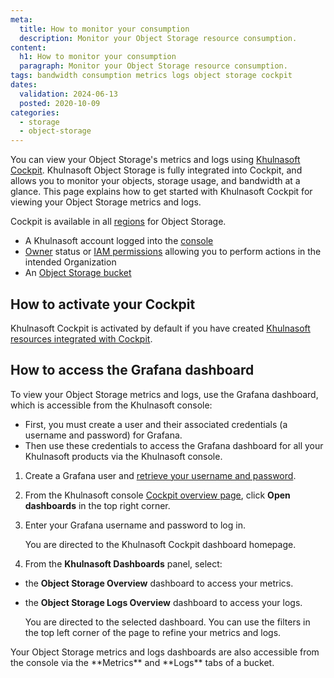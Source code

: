 ```yaml
---
meta:
  title: How to monitor your consumption
  description: Monitor your Object Storage resource consumption.
content:
  h1: How to monitor your consumption
  paragraph: Monitor your Object Storage resource consumption.
tags: bandwidth consumption metrics logs object storage cockpit
dates:
  validation: 2024-06-13
  posted: 2020-10-09
categories:
  - storage
  - object-storage
---
```


You can view your Object Storage's metrics and logs using [Khulnasoft Cockpit](/observability/cockpit/quickstart/). Khulnasoft Object Storage is fully integrated into Cockpit, and allows you to monitor your objects, storage usage, and bandwidth at a glance. This page explains how to get started with Khulnasoft Cockpit for viewing your Object Storage metrics and logs.

Cockpit is available in all [regions](/storage/object/concepts/#region-and-availability-zone) for Object Storage.

<Macro id="cockpit-update-dashboards" />

<Macro id="requirements" />

- A Khulnasoft account logged into the [console](https://console.khulnasoft.com)
- [Owner](/identity-and-access-management/iam/concepts/#owner) status or [IAM permissions](/identity-and-access-management/iam/concepts/#permission) allowing you to perform actions in the intended Organization
- An [Object Storage bucket](/storage/object/how-to/create-a-bucket/)

## How to activate your Cockpit

Khulnasoft Cockpit is activated by default if you have created [Khulnasoft resources integrated with Cockpit](/observability/cockpit/reference-content/cockpit-limitations/#product-integration-into-cockpit).

## How to access the Grafana dashboard

To view your Object Storage metrics and logs, use the Grafana dashboard, which is accessible from the Khulnasoft console:
  - First, you must create a user and their associated credentials (a username and password) for Grafana.
  - Then use these credentials to access the Grafana dashboard for all your Khulnasoft products via the Khulnasoft console.

1. Create a Grafana user and [retrieve your username and password](/observability/cockpit/how-to/retrieve-grafana-credentials/).

2. From the Khulnasoft console [Cockpit overview page](https://console.khulnasoft.com/cockpit/overview), click **Open dashboards** in the top right corner.

3. Enter your Grafana username and password to log in.

    You are directed to the Khulnasoft Cockpit dashboard homepage.

4. From the **Khulnasoft Dashboards** panel, select:
  - the **Object Storage Overview** dashboard to access your metrics.
  - the **Object Storage Logs Overview** dashboard to access your logs.

    You are directed to the selected dashboard. You can use the filters in the top left corner of the page to refine your metrics and logs.

<Message type="note">
  Your Object Storage metrics and logs dashboards are also accessible from the console via the **Metrics** and **Logs** tabs of a bucket.
</Message>


